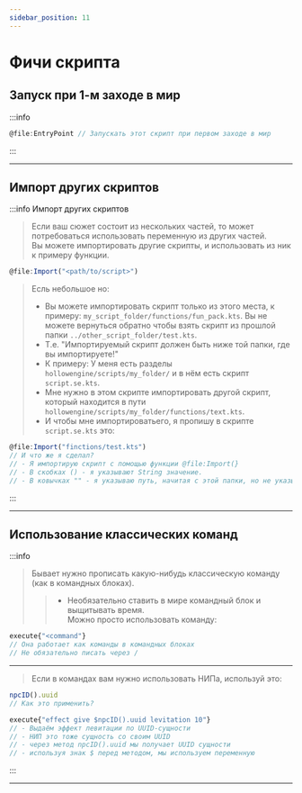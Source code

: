 ```yaml
---
sidebar_position: 11
---
```


# Фичи скрипта

## Запуск при 1-м заходе в мир

:::info
```jsx
@file:EntryPoint // Запускать этот скрипт при первом заходе в мир
```
:::

---

## Импорт других скриптов

:::info Импорт других скриптов
> Если ваш сюжет состоит из нескольких частей, то может потребоваться использовать переменную из других частей.  
> Вы можете импортировать другие скрипты, и использовать из ник к примеру функции.
```jsx
@file:Import("<path/to/script>")
```
> Есль небольшое но:
> - Вы можете импортировать скрипт только из этого места, к примеру: `my_script_folder/functions/fun_pack.kts`. Вы не можете вернуться обратно чтобы взять скрипт из прошлой папки `../other_script_folder/test.kts`.
> - Т.е. "Импортируемый скрипт должен быть ниже той папки, где вы импортируете!"
>  - К примеру: У меня есть разделы `hollowengine/scripts/my_folder/` и в нём есть скрипт `script.se.kts`.  
>  - Мне нужно в этом скрипте импортировать другой скрипт, который находится в пути `hollowengine/scripts/my_folder/functions/text.kts`.  
>  - И чтобы мне импортироватьего, я пропишу в скрипте `script.se.kts` это:
```jsx
@file:Import("finctions/test.kts")
// И что же я сделал?
// - Я импортирую скрипт с помощью функции @file:Import(}
// - В скобках () - я указывают String значение.
// - В ковычках "" - я указываю путь, начитая с этой папки, но не указываю её.
```
:::

---

## Использование классических команд

:::info
> Бывает нужно прописать какую-нибудь классическую команду (как в командных блоках).  
> > - Необязательно ставить в мире командный блок и выщитывать время.  
> Можно просто использовать команду:
```jsx
execute{"<command"}
// Она работает как команды в командных блоках
// Не обязательно писать через / 
```
---
> Если в командах вам нужно использовать НИПа, используй это:
```jsx
npcID().uuid
// Как это применить?

execute{"effect give $npcID().uuid levitation 10"}
// - Выдаём эффект левитации по UUID-сущности
// - НИП это тоже сущность со своим UUID
// - через метод npcID().uuid мы получает UUID сущности
// - используя знак $ перед методом, мы используем переменную
```
:::

---